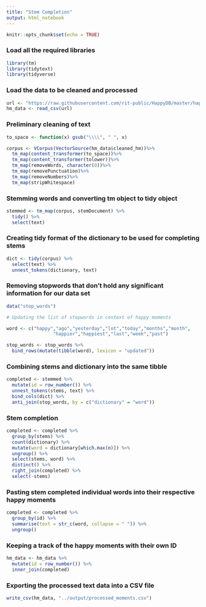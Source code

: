 ```yaml
---
title: "Stem Completion"
output: html_notebook
---
```


```r
knitr::opts_chunk$set(echo = TRUE)
```

### Load all the required libraries

```r
library(tm)
library(tidytext)
library(tidyverse)
```


### Load the data to be cleaned and processed

```r
url <- "https://raw.githubusercontent.com/rit-public/HappyDB/master/happydb/data/cleaned_hm.csv"
hm_data <- read_csv(url)
```

### Preliminary cleaning of text

```r
to_space <- function(x) gsub("\\\\", " ", x)

corpus <- VCorpus(VectorSource(hm_data$cleaned_hm))%>%
  tm_map(content_transformer(to_space))%>%
  tm_map(content_transformer(tolower))%>%
  tm_map(removeWords, character(0))%>%
  tm_map(removePunctuation)%>%
  tm_map(removeNumbers)%>%
  tm_map(stripWhitespace)
```

### Stemming words and converting tm object to tidy object

```r
stemmed <- tm_map(corpus, stemDocument) %>%
  tidy() %>%
  select(text)
```

### Creating tidy format of the dictionary to be used for completing stems

```r
dict <- tidy(corpus) %>%
  select(text) %>%
  unnest_tokens(dictionary, text)
```

### Removing stopwords that don't hold any significant information for our data set

```r
data("stop_words")

# Updating the list of stopwords in context of happy moments

word <- c("happy","ago","yesterday","lot","today","months","month",
                 "happier","happiest","last","week","past")

stop_words <- stop_words %>%
  bind_rows(mutate(tibble(word), lexicon = "updated"))
```

### Combining stems and dictionary into the same tibble

```r
completed <- stemmed %>%
  mutate(id = row_number()) %>%
  unnest_tokens(stems, text) %>%
  bind_cols(dict) %>%
  anti_join(stop_words, by = c("dictionary" = "word"))
```

### Stem completion

```r
completed <- completed %>%
  group_by(stems) %>%
  count(dictionary) %>%
  mutate(word = dictionary[which.max(n)]) %>%
  ungroup() %>%
  select(stems, word) %>%
  distinct() %>%
  right_join(completed) %>%
  select(-stems)
```

### Pasting stem completed individual words into their respective happy moments

```r
completed <- completed %>%
  group_by(id) %>%
  summarise(text = str_c(word, collapse = " ")) %>%
  ungroup()
```

### Keeping a track of the happy moments with their own ID

```r
hm_data <- hm_data %>%
  mutate(id = row_number()) %>%
  inner_join(completed)
```

### Exporting the processed text data into a CSV file

```r
write_csv(hm_data, "../output/processed_moments.csv")
```